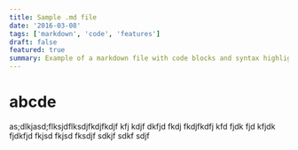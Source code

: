 ```yaml
---
title: Sample .md file
date: '2016-03-08'
tags: ['markdown', 'code', 'features']
draft: false
featured: true
summary: Example of a markdown file with code blocks and syntax highlighting
---
```



# abcde
as;dlkjasd;flksjdflksdjfkdjfkdjf kfj kdjf dkfjd fkdj fkdjfkdfj kfd fjdk fjd kfjdk fjdkfjd fkjsd fkjsd fksdjf sdkjf sdkf sdjf
